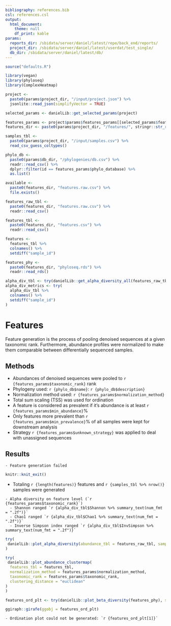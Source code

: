 ```yaml
---
bibliography: references.bib
csl: references.csl
output:
  html_document:
    theme: null
    df_print: kable
params:
  reports_dir: /sbidata/server/daniel/latest/repo/back_end/reports/
  project_dir: /sbidata/server/daniel/latest/userdat/test_single/
  db_dir: /sbidata/server/daniel/latest/db/
---
```


```r
source("defaults.R")

library(vegan)
library(phyloseq)
library(ComplexHeatmap)

project <-
  paste0(params$project_dir, "/input/project.json") %>%
  jsonlite::read_json(simplifyVector = TRUE)

selected_params <- danielLib::get_selected_params(project)

features_params <- project$params$features_params[[selected_params$features]]
features_dir <- paste0(params$project_dir, "/features/", stringr::str_replace_all(selected_params$features, " ", "_"), "/")

samples_tbl <-
  paste0(params$project_dir, "/input/samples.csv") %>%
  read_csv_guess_coltypes()

phylo_db <-
  paste0(params$db_dir, "/phylogenies/db.csv") %>%
  readr::read_csv() %>%
  dplyr::filter(id == features_params$phylo_database) %>%
  as.list()

available <-
  paste0(features_dir, "features.raw.csv") %>%
  file.exists()
```

```r
features_raw_tbl <-
  paste0(features_dir, "features.raw.csv") %>%
  readr::read_csv()

features_tbl <-
  paste0(features_dir, "features.csv") %>%
  readr::read_csv()

features <-
  features_tbl %>%
  colnames() %>%
  setdiff("sample_id")

features_phy <-
  paste0(features_dir, "phyloseq.rds") %>%
  readr::read_rds()

alpha_div_tbl <- try(danielLib::get_alpha_diversity_all(features_raw_tbl), silent = TRUE)
alpha_div_metrics <- try(
  alpha_div_tbl %>%
  colnames() %>%
  setdiff("sample_id")
)
```

# Features

Feature generation is the process of pooling denoised sequences at a given taxonomic rank.
Furthermore, abundance profiles were normalized to make them comparable between differentially sequenced samples.

## Methods
- Abundances of denoised sequences were pooled to `r {features_params$taxonomic_rank}` rank
- Phylogeny used: `r {phylo_db$name}`: `r {phylo_db$description}`
- Normalization method used: `r {features_params$normalization_method}`
- Total sum scaling (TSS) was used for ordination
- A feature is considered as prevalent if it's abundance is at least `r {features_params$min_abundance}`%
- Only features more prevalent than `r {features_params$min_prevalence}`% of all samples were kept for downstream analysis
- Strategy `r {features_params$unknown_strategy}` was applied to deal with unassigned sequences

## Results

```rmd
- Feature generation failed
```

```r
knitr::knit_exit()
```

- Totaling `r {length(features)}` features and `r {samples_tbl %>% nrow()}` samples were generated


```rmd
- Alpha diversity on feature level (`r {features_params$taxonomic_rank}`)
  - Shannon ranged `r {alpha_div_tbl$Shannon %>% summary_text(num_fmt = ".2f")}`
  - Chao1 ranged `r {alpha_div_tbl$Chao1 %>% summary_text(num_fmt = ".2f")}`
  - Inverse Simpson index ranged `r {alpha_div_tbl$InvSimpson %>% summary_text(num_fmt = ".2f")}`
```

```r
try(
 danielLib::plot_alpha_diversity(abundance_tbl = features_raw_tbl, samples_tbl = samples_tbl) %>% ggiraph::girafe(ggobj = .)
)
```

```r
try(
 danielLib::plot_abundance_clustermap(
  features_tbl = features_tbl,
  normalization_method = features_params$normalization_method,
  taxonomic_rank = features_params$taxonomic_rank,
  clustering_distance = "euclidean"
)
)
```

```r
features_ord_plt <- try(danielLib::plot_beta_diversity(features_phy), silent = TRUE)
```

```r
ggiraph::girafe(ggobj = features_ord_plt)
```

```rmd
- Ordination plot could not be generated: `r {features_ord_plt[1]}`
```

